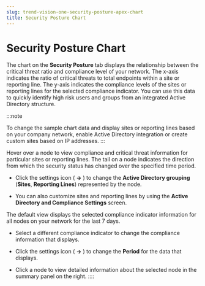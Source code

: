 ```yaml
---
slug: trend-vision-one-security-posture-apex-chart
title: Security Posture Chart
---
```

# Security Posture Chart

The chart on the **Security Posture** tab displays the relationship between the critical threat ratio and compliance level of your network. The x-axis indicates the ratio of critical threats to total endpoints within a site or reporting line. The y-axis indicates the compliance levels of the sites or reporting lines for the selected compliance indicator. You can use this data to quickly identify high risk users and groups from an integrated Active Directory structure.

:::note

To change the sample chart data and display sites or reporting lines based on your company network, enable Active Directory integration or create custom sites based on IP addresses.
:::

Hover over a node to view compliance and critical threat information for particular sites or reporting lines. The tail on a node indicates the direction from which the security status has changed over the specified time period.

- Click the settings icon ( **→** ) to change the **Active Directory grouping** (**Sites**, **Reporting Lines**) represented by the node.

- You can also customize sites and reporting lines by using the **Active Directory and Compliance Settings** screen.

The default view displays the selected compliance indicator information for all nodes on your network for the last 7 days.

- Select a different compliance indicator to change the compliance information that displays.

- Click the settings icon ( **→** ) to change the **Period** for the data that displays.

- Click a node to view detailed information about the selected node in the summary panel on the right.
::::
